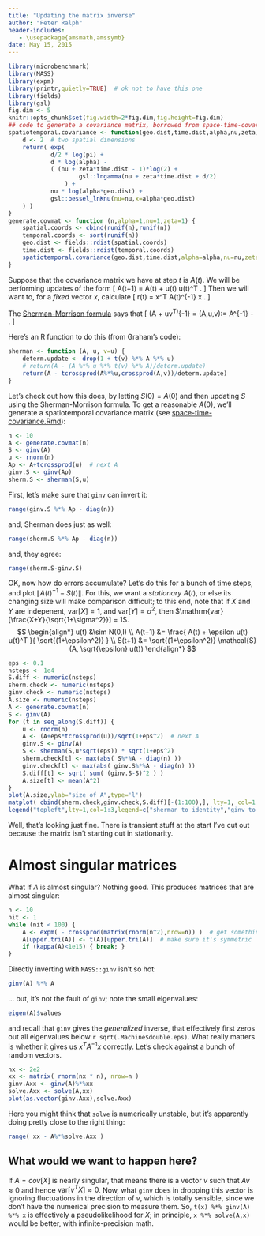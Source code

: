 ```yaml
---
title: "Updating the matrix inverse"
author: "Peter Ralph"
header-includes:
   - \usepackage{amsmath,amssymb}
date: May 15, 2015
---
```


<!-- LaTeX definitions (yes, just like this) -->
\newcommand{\cov}{\mathrm{cov}}
\newcommand{\var}{\mathrm{var}}


```r
library(microbenchmark)
library(MASS)
library(expm)
library(printr,quietly=TRUE)  # ok not to have this one
library(fields)
library(gsl)
fig.dim <- 5
knitr::opts_chunk$set(fig.width=2*fig.dim,fig.height=fig.dim)
## code to generate a covariance matrix, borrowed from space-time-covariance.Rmd
spatiotemporal.covariance <- function(geo.dist,time.dist,alpha,nu,zeta){
	d <- 2  # two spatial dimensions
	return( exp(
            d/2 * log(pi) +
            d * log(alpha) -
            ( (nu + zeta*time.dist - 1)*log(2) +
                    gsl::lngamma(nu + zeta*time.dist + d/2) 
                ) +
            nu * log(alpha*geo.dist) +
            gsl::bessel_lnKnu(nu=nu,x=alpha*geo.dist)
    ) )
}
generate.covmat <- function (n,alpha=1,nu=1,zeta=1) {
    spatial.coords <- cbind(runif(n),runif(n))
    temporal.coords <- sort(runif(n))
    geo.dist <- fields::rdist(spatial.coords)
    time.dist <- fields::rdist(temporal.coords)
    spatiotemporal.covariance(geo.dist,time.dist,alpha=alpha,nu=nu,zeta=zeta)
}
```

Suppose that the covariance matrix we have at step $t$ is $A(t)$.
We will be performing updates of the form
\[
A(t+1) = A(t) + u(t) u(t)^T .
\]
Then we will want to, for a *fixed* vector $x$, calculate
\[
r(t) = x^T A(t)^{-1} x .
\]


The [Sherman-Morrison formula](http://en.wikipedia.org/wiki/Sherman%E2%80%93Morrison_formula) says that
\[
(A + uv^T)^{-1} = \mathcal{S}(A,u,v):= A^{-1} - \frac{ A^{-1} uv^T A^{-1} }{1 + v^T A^{-1} u} .
\]

Here's an R function to do this (from Graham's code):
```r
sherman <- function (A, u, v=u) {
    determ.update <- drop(1 + t(v) %*% A %*% u)
    # return(A - (A %*% u %*% t(v) %*% A)/determ.update)
    return(A - tcrossprod(A%*%u,crossprod(A,v))/determ.update)
}
```

Let's check out how this does,
by letting $S(0) = A(0)$ and then updating $S$ using the Sherman-Morrison formula.
To get a reasonable $A(0)$, we'll generate a spatiotemporal covariance matrix (see [space-time-covariance.Rmd](space-time-covariance.html)):
```r
n <- 10
A <- generate.covmat(n)
S <- ginv(A)
u <- rnorm(n)
Ap <- A+tcrossprod(u)  # next A
ginv.S <- ginv(Ap)
sherm.S <- sherman(S,u)
```

First, let's make sure that `ginv` can invert it:
```r
range(ginv.S %*% Ap - diag(n))
```
and, Sherman does just as well:
```r
range(sherm.S %*% Ap - diag(n))
```
and, they agree:
```r
range(sherm.S-ginv.S)
```

OK, now how do errors accumulate?
Let's do this for a bunch of time steps, and plot $\|A(t)^{-1} - S(t)\|$.
For this, we want a *stationary* $A(t)$, or else its changing size will make comparison difficult;
to this end, note that if $X$ and $Y$ are indepenent, $\var[X]=1$, and $\var[Y]=\sigma^2$, 
then $\var[\frac{X+Y}{\sqrt{1+\sigma^2}}] = 1$.
$$
\begin{align*}
u(t) &\sim N(0,I) \\
A(t+1) &= \frac{ A(t) + \epsilon u(t) u(t)^T }{ \sqrt{(1+\epsilon^2)} } \\
S(t+1) &= \sqrt{(1+\epsilon^2)} \mathcal{S}(A, \sqrt{\epsilon} u(t)) 
\end{align*}
$$
```r
eps <- 0.1
nsteps <- 1e4
S.diff <- numeric(nsteps)
sherm.check <- numeric(nsteps)
ginv.check <- numeric(nsteps)
A.size <- numeric(nsteps)
A <- generate.covmat(n)
S <- ginv(A)
for (t in seq_along(S.diff)) {
    u <- rnorm(n)
    A <- (A+eps*tcrossprod(u))/sqrt(1+eps^2)  # next A
    ginv.S <- ginv(A)
    S <- sherman(S,u*sqrt(eps)) * sqrt(1+eps^2)
    sherm.check[t] <- max(abs( S%*%A - diag(n) ))
    ginv.check[t] <- max(abs( ginv.S%*%A - diag(n) ))
    S.diff[t] <- sqrt( sum( (ginv.S-S)^2 ) )
    A.size[t] <- mean(A^2)
}
plot(A.size,ylab="size of A",type='l')
matplot( cbind(sherm.check,ginv.check,S.diff)[-(1:100),], lty=1, col=1:3, type='l' )
legend("topleft",lty=1,col=1:3,legend=c("sherman to identity","ginv to identity","sherman to ginv"))
```
Well, that's looking just fine.
There is transient stuff at the start I've cut out
because the matrix isn't starting out in stationarity.


Almost singular matrices
========================

What if $A$ is almost singular?
Nothing good.
This produces matrices that are almost singular:
```r
n <- 10
nit <- 1
while (nit < 100) {
    A <- expm( - crossprod(matrix(rnorm(n^2),nrow=n)) )  # get something posdef
    A[upper.tri(A)] <- t(A)[upper.tri(A)]  # make sure it's symmetric
    if (kappa(A)<1e15) { break; }
}
```
Directly inverting with `MASS::ginv` isn't so hot:
```r
ginv(A) %*% A
```
... but, it's not the fault of `ginv`; note the small eigenvalues:
```r
eigen(A)$values
```
and recall that `ginv` gives the *generalized* inverse, 
that effectively first zeros out all eigenvalues below `r sqrt(.Machine$double.eps)`.
What really matters is whether it gives us $x^T A^{-1} x$ correctly.
Let's check against a bunch of random vectors.
```r
nx <- 2e2
xx <- matrix( rnorm(nx * n), nrow=n )
ginv.Axx <- ginv(A)%*%xx
solve.Axx <- solve(A,xx)
plot(as.vector(ginv.Axx),solve.Axx)
```
Here you might think that `solve` is numerically unstable, but it's apparently doing pretty close to the right thing:
```r
range( xx - A%*%solve.Axx )
```

What would we want to happen here?
----------------------------------

If $A=cov[X]$ is nearly singular,
that means there is a vector $v$ such that $Av \approx 0$ and hence $\var[v^TX] \approx 0$.
Now, what `ginv` does in dropping this vector
is ignoring fluctuations in the direction of $v$,
which is totally sensible, since we don't have the numerical precision to measure them.
So, `t(x) %*% ginv(A) %*% x` is effectively a pseudolikelihood for $X$;
in principle, `x %*% solve(A,x)` would be better,
with infinite-precision math.

